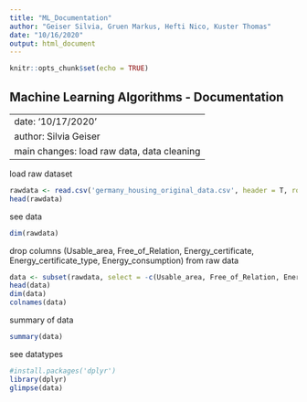 ```yaml
---
title: "ML_Documentation"
author: "Geiser Silvia, Gruen Markus, Hefti Nico, Kuster Thomas"
date: "10/16/2020"
output: html_document
---
```


```r
knitr::opts_chunk$set(echo = TRUE)
```



## Machine Learning Algorithms - Documentation 

---
date: '10/17/2020'
author: Silvia Geiser
main changes: load raw data, data cleaning
---
load raw dataset
```r
rawdata <- read.csv('germany_housing_original_data.csv', header = T, row.names = 'X')
head(rawdata)
```

see data
```r
dim(rawdata)
```


drop columns (Usable_area, Free_of_Relation, Energy_certificate, Energy_certificate_type, Energy_consumption) from raw data
```r
data <- subset(rawdata, select = -c(Usable_area, Free_of_Relation, Energy_certificate, Energy_certificate_type, Energy_consumption))
head(data)
dim(data)
colnames(data)
```

summary of data
```r
summary(data)
```

see datatypes
```r
#install.packages('dplyr')
library(dplyr)
glimpse(data)
```